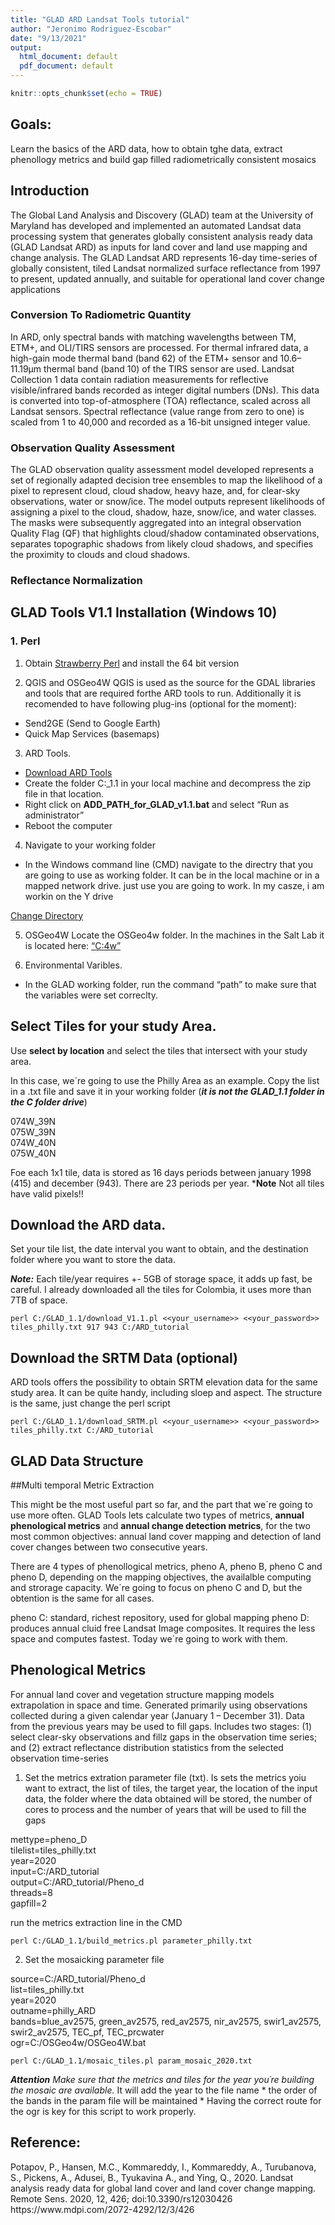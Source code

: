 ```yaml
---
title: "GLAD ARD Landsat Tools tutorial"
author: "Jeronimo Rodriguez-Escobar"
date: "9/13/2021"
output:
  html_document: default
  pdf_document: default
---
```


```r
knitr::opts_chunk$set(echo = TRUE)
```

## Goals:

Learn the basics of the ARD data, how to obtain tghe data, extract phenollogy metrics and build gap filled radiometrically consistent mosaics

## Introduction

The Global Land Analysis and Discovery (GLAD) team at the University of Maryland has developed and implemented an automated Landsat data processing system that generates globally consistent analysis ready data (GLAD Landsat ARD) as inputs for land cover and land use mapping and change analysis.
The GLAD Landsat ARD represents 16-day time-series of globally consistent, tiled Landsat normalized surface reflectance from 1997 to present, updated annually, and suitable for operational land cover change applications


### Conversion To Radiometric Quantity 

In ARD, only spectral bands with matching wavelengths between TM, ETM+, and OLI/TIRS sensors are processed. For  thermal infrared data, a high-gain mode thermal band (band 62) of the ETM+ sensor and 10.6–11.19μm thermal band (band 10) of the TIRS sensor are used. Landsat Collection 1 data contain radiation measurements for reflective visible/infrared bands recorded as integer digital numbers (DNs). This data is converted into  top-of-atmosphere (TOA) reflectance, scaled  across all Landsat sensors. Spectral reflectance (value range from zero to one) is scaled from 1 to 40,000 and recorded as a 16-bit unsigned integer value.

### Observation Quality Assessment
The GLAD observation quality assessment model developed represents a set of regionally adapted decision tree ensembles to map the likelihood of a pixel to represent cloud, cloud shadow, heavy haze, and, for clear-sky observations, water or snow/ice. The model outputs represent likelihoods of assigning a pixel to the cloud, shadow, haze, snow/ice, and water classes. The masks were subsequently aggregated into an integral observation Quality Flag (QF) that highlights cloud/shadow contaminated observations, separates topographic shadows from likely cloud shadows, and specifies the proximity to clouds and cloud shadows.

### Reflectance Normalization 
## GLAD Tools V1.1 Installation (Windows 10)

### 1. Perl

1. Obtain [Strawberry Perl](www.strawberryperl.com) and install the 64 bit version

2. QGIS and OSGeo4W
QGIS is used as the source for the GDAL libraries and tools that are required forthe ARD tools to run. Additionally it is recomended to have following plug-ins (optional for the moment): 
* Send2GE (Send to Google Earth)
* Quick Map Services (basemaps)

3. ARD Tools.
  * [Download ARD Tools](https://glad.umd.edu/Potapov/ARD/GLAD_1.1.zip)
  * Create the folder C:\GLAD_1.1 in your local machine and decompress the zip file in that location.
  * Right click on **ADD_PATH_for_GLAD_v1.1.bat** and select "Run as administrator"
  * Reboot the computer
4. Navigate to your working folder
* In the Windows command line (CMD) navigate to the directry that you are going to use as working folder. It can be in the local machine or in a mapped network drive. just use 
you are going to work. In my casze, i am workin on the Y drive

[Change Directory]() 
  
5. OSGeo4W
 Locate the OSGeo4w folder. In the machines in the Salt Lab it is located here: ["C:\OSGeo4w"](xx)
 
6. Environmental Varibles.
* In the GLAD working folder, run the command "path" to make sure that the variables were set correclty.



## Select Tiles for your study Area.
 Use **select by location** and select the tiles that intersect with your study area.  
 
 In this case, we´re going to use the Philly Area as an example. Copy the list in a .txt file and save it in your working folder (***it is not the GLAD_1.1 folder in the C folder drive***)
 
074W_39N  
075W_39N  
074W_40N  
075W_40N  


Foe each 1x1 tile, data is stored as  16 days periods between january 1998 (415) and december (943). There are 23 periods per year. ***Note** Not all tiles have valid pixels!!

## Download the ARD data. 

Set your tile list, the date interval you want to obtain, and the destination folder where you want to store the data. 

***Note:*** Each tile/year requires +- 5GB of storage space, it adds up fast, be careful. 
I already downloaded all the tiles for Colombia, it uses more  than 7TB of space. 


```
perl C:/GLAD_1.1/download_V1.1.pl <<your_username>> <<your_password>> tiles_philly.txt 917 943 C:/ARD_tutorial
```

## Download the SRTM Data (optional)

ARD tools offers the possibility to obtain SRTM elevation data for the same study area. It can be quite handy, including sloep and aspect. The structure is the same, just change the perl script

```
perl C:/GLAD_1.1/download_SRTM.pl <<your_username>> <<your_password>> tiles_philly.txt C:/ARD_tutorial
```

## GLAD Data Structure





##Multi temporal Metric Extraction

This might be the most useful part so far, and the part that we´re going to use more often.  GLAD Tools lets calculate two types of metrics, **annual phenological metrics** and **annual change detection metrics**, for the two most common objectives: annual land cover mapping and detection of land cover changes between two consecutive years.

There are 4 types of phenollogical metrics, pheno A, pheno B, pheno C and pheno D, depending on the mapping objectives, the availalble computing and strorage capacity. 
We´re going to focus on pheno C and D, but the obtention is the same for all cases.  

pheno C: standard, richest repository, used for global mapping
pheno D: produces annual cluid free Landsat Image composites. It requires the less space and computes fastest.  Today we´re going to work with them.

## Phenological Metrics

For annual land cover and vegetation structure mapping models extrapolation in space and time. Generated primarily using  observations collected during a given  calendar year (January 1 – December 31). Data from the previous years may be used to fill gaps. Includes two stages: (1) select  clear-sky observations and fillz gaps in the observation time series; and (2) extract reflectance distribution statistics from the selected observation time-series


1. Set the metrics extration parameter file (txt). Is sets the metrics yoiu want to extract, the list of  tiles, the target year, the location of the input data, the folder where the data obtained  will be stored, the number of cores to process and the number of years that will be used to fill the gaps 

mettype=pheno_D  
tilelist=tiles_philly.txt  
year=2020  
input=C:/ARD_tutorial  
output=C:/ARD_tutorial/Pheno_d  
threads=8  
gapfill=2  


run the metrics extraction line in the CMD
```
perl C:/GLAD_1.1/build_metrics.pl parameter_philly.txt
```

2. Set the mosaicking parameter file


source=C:/ARD_tutorial/Pheno_d   
list=tiles_philly.txt  
year=2020  
outname=philly_ARD  
bands=blue_av2575, green_av2575, red_av2575, nir_av2575, swir1_av2575, swir2_av2575, TEC_pf, TEC_prcwater  
ogr=C:/OSGeo4w/OSGeo4W.bat  

```
perl C:/GLAD_1.1/mosaic_tiles.pl param_mosaic_2020.txt
```

***Attention*** 
*Make sure that the metrics and tiles for the year you´re building the mosaic are available. 
*It will add the year to the file name
* the order of the bands in the param file will be maintained
* Having the correct route for the ogr is key for this script to work properly.


## Reference:

Potapov, P., Hansen, M.C., Kommareddy, I., Kommareddy, A., Turubanova, S., Pickens, A., Adusei, B., Tyukavina A., and Ying, Q., 2020. Landsat analysis ready data for global land cover and land cover change mapping. Remote Sens. 2020, 12, 426; doi:10.3390/rs12030426 https://www.mdpi.com/2072-4292/12/3/426
